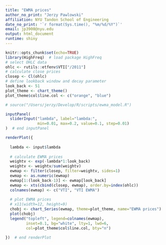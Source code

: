 ```yaml
---
title: "EWMA prices"
author_no_print: "Jerzy Pawlowski"
affiliation: NYU Tandon School of Engineering
date_no_print: '`r format(Sys.time(), "%m/%d/%Y")`'
email: jp3900@nyu.edu
output: html_document
runtime: shiny
---
```


```r
knitr::opts_chunk$set(echo=TRUE)
library(HighFreq)  # load package HighFreq
# select OHLC data
ohlc <- rutils::etfenv$VTI["/2011"]
# calculate close prices
closep <- Cl(ohlc)
# define lookback window and decay parameter
look_back <- 51
plot_theme <- chart_theme()
plot_theme$col$line.col <- c("orange", "blue")

# source("/Users/jerzy/Develop/R/scripts/ewma_model.R")
```

```r
inputPanel(
  sliderInput("lambda", label="lambda:",
              min=0.01, max=0.2, value=0.1, step=0.01)
)  # end inputPanel

renderPlot({
  
  lambda <- input$lambda
  
  # calculate EWMA prices
  weightv <- exp(-lambda*1:look_back)
  weightv <- weightv/sum(weightv)
  ewmap <- filter(closep, filter=weightv, sides=1)
  ewmap <- as.numeric(ewmap)
  ewmap[1:(look_back-1)] <- ewmap[look_back]
  ewmap <- xts(cbind(closep, ewmap), order.by=index(ohlc))
  colnames(ewmap) <- c("VTI", "VTI EWMA")
  
  # plot EWMA prices
  # x11(width=12, height=9)
  chobj <- chart_Series(ewmap, theme=plot_theme, name="EWMA prices")
  plot(chobj)
  legend("topleft", legend=colnames(ewmap), 
         inset=0.1, bg="white", lty=1, lwd=6, 
         col=plot_theme$col$line.col, bty="n")

})  # end renderPlot
```
